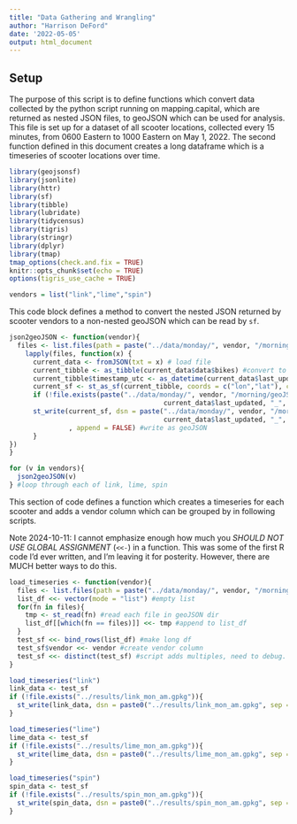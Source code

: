 ```yaml
---
title: "Data Gathering and Wrangling"
author: "Harrison DeFord"
date: '2022-05-05'
output: html_document
---
```


## Setup

The purpose of this script is to define functions which convert data collected by the python script running on mapping.capital, which are returned as nested JSON files, to geoJSON which can be used for analysis. This file is set up for a dataset of all scooter locations, collected every 15 minutes, from 0600 Eastern to 1000 Eastern on May 1, 2022. The second function defined in this document creates a long dataframe which is a timeseries of scooter locations over time.

```r
library(geojsonsf)
library(jsonlite)
library(httr)
library(sf)
library(tibble)
library(lubridate)
library(tidycensus)
library(tigris)
library(stringr)
library(dplyr)
library(tmap)
tmap_options(check.and.fix = TRUE)
knitr::opts_chunk$set(echo = TRUE)
options(tigris_use_cache = TRUE)
```

```r
vendors = list("link","lime","spin")
```

This code block defines a method to convert the nested JSON returned by scooter vendors to a non-nested geoJSON which can be read by `sf`.

```r
json2geoJSON <- function(vendor){
  files <- list.files(path = paste("../data/monday/", vendor, "/morning/json/", sep = ""), pattern="*.json", full.names=TRUE, recursive=FALSE) #list files in directory
    lapply(files, function(x) {
      current_data <- fromJSON(txt = x) # load file
      current_tibble <- as_tibble(current_data$data$bikes) #convert to tibble
      current_tibble$timestamp_utc <- as_datetime(current_data$last_updated, tz = Sys.timezone()) #create timestamp column
      current_sf <- st_as_sf(current_tibble, coords = c("lon","lat"), crs = 4326) #coerce to sf
      if (!file.exists(paste("../data/monday/", vendor, "/morning/geoJSON/",
                                       current_data$last_updated, "_", vendor, ".geoJSON"))){
      st_write(current_sf, dsn = paste("../data/monday/", vendor, "/morning/geoJSON/",
                                       current_data$last_updated, "_", vendor, ".geoJSON", sep = "")
               , append = FALSE) #write as geoJSON
      }
})
}
```

```r
for (v in vendors){
  json2geoJSON(v)
} #loop through each of link, lime, spin
```

This section of code defines a function which creates a timeseries for each scooter and adds a vendor column which can be grouped by in following scripts.

Note 2024-10-11: I cannot emphasize enough how much you *SHOULD NOT USE GLOBAL ASSIGNMENT* (`<<-`) in a function. This was some of the first R code I'd ever written, and I'm leaving it for posterity. However, there are MUCH better ways to do this.

```r
load_timeseries <- function(vendor){
  files <- list.files(path = paste("../data/monday/", vendor, "/morning/geoJSON/", sep = ""), pattern="*.geoJSON", full.names=TRUE, recursive=FALSE) #load files from geoJSON directory
  list_df <<- vector(mode = "list") #empty list
  for(fn in files){
    tmp <- st_read(fn) #read each file in geoJSON dir
    list_df[[which(fn == files)]] <<- tmp #append to list_df
  }
  test_sf <<- bind_rows(list_df) #make long df
  test_sf$vendor <<- vendor #create vendor column
  test_sf <<- distinct(test_sf) #script adds multiples, need to debug. hacky solution here
}
```

```r
load_timeseries("link")
link_data <- test_sf
if (!file.exists("../results/link_mon_am.gpkg")){
  st_write(link_data, dsn = paste0("../results/link_mon_am.gpkg", sep = ""), append = FALSE)
}
```

```r
load_timeseries("lime")
lime_data <- test_sf
if (!file.exists("../results/lime_mon_am.gpkg")){
  st_write(lime_data, dsn = paste0("../results/lime_mon_am.gpkg", sep = ""), append = FALSE)
}
```

```r
load_timeseries("spin")
spin_data <- test_sf
if (!file.exists("../results/spin_mon_am.gpkg")){
  st_write(spin_data, dsn = paste0("../results/spin_mon_am.gpkg", sep = ""), append = FALSE)
}
```
